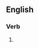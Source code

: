 ==English==

===Verb===
{{head|en|present participle}}

# {{present participle of|overview|lang=en|nocat=1}}